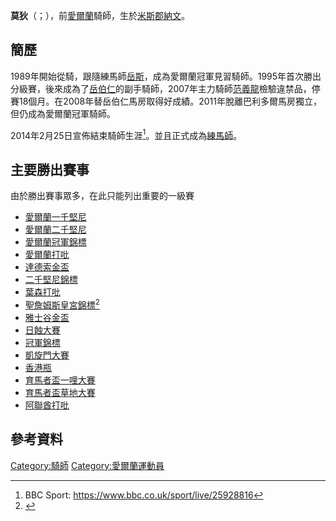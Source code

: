 {{Infobox Jockey
| subject_name   = 莫狄
| image   =Johnny-Murtagh20101127.jpg 
| english_name = Johnny Murtagh
| date_of_birth  = {{birth_date_and _age|1970|05|14}}
| death_date     = 
| nationality = {{IRE}}
| death_place    =
| occupation     =[[練馬師|練馬師]] 
| spouse = 
| children = 
| honours = 
|major_horse= |parents=}}

'''莫狄'''（{{lang-en|'''Johnny Murtagh'''}}；{{bd|1970年|5月14日|catIdx=Murtagh, Johnny}}），前[[愛爾蘭|愛爾蘭]]騎師，生於[[米斯郡|米斯郡]][[納文|納文]]。

==簡歷==
1989年開始從騎，跟隨練馬師[[岳斯|岳斯]]，成為愛爾蘭冠軍見習騎師。1995年首次勝出分級賽，後來成為了[[岳伯仁|岳伯仁]]的副手騎師，2007年主力騎師[[范義龍|范義龍]]檢驗違禁品，停賽18個月。在2008年替岳伯仁馬房取得好成績。2011年脫離巴利多爾馬房獨立，但仍成為愛爾蘭冠軍騎師。

2014年2月25日宣佈結束騎師生涯<ref>BBC Sport: https://www.bbc.co.uk/sport/live/25928816</ref>。並且正式成為[[練馬師|練馬師]]。

==主要勝出賽事==
由於勝出賽事眾多，在此只能列出重要的一級賽

*[[愛爾蘭一千堅尼|愛爾蘭一千堅尼]]
*[[愛爾蘭二千堅尼|愛爾蘭二千堅尼]]
*[[愛爾蘭冠軍錦標|愛爾蘭冠軍錦標]]
*[[愛爾蘭打吡|愛爾蘭打吡]]
*[[達德索金盃|達德索金盃]]
*[[二千堅尼錦標|二千堅尼錦標]]
*[[葉森打吡|葉森打吡]]
*[[聖詹姆斯皇宮錦標|聖詹姆斯皇宮錦標]]<ref>{{cite web|url=http://news.bbc.co.uk/sport2/hi/other_sports/horse_racing/8103294.stm|title= Ascot glory for Mastercraftsman |date=2009-06-16|work=BBC Sport|accessdate=2009-06-18}}</ref>
*[[雅士谷金盃|雅士谷金盃]]
*[[日蝕大賽|日蝕大賽]]
*[[冠軍錦標|冠軍錦標]]
*[[凱旋門大賽|凱旋門大賽]]
*[[香港瓶|香港瓶]]
*[[育馬者盃一哩大賽|育馬者盃一哩大賽]]
*[[育馬者盃草地大賽|育馬者盃草地大賽]]
*[[阿聯酋打吡|阿聯酋打吡]]

==參考資料==
<div class="references-small">
<references></references>
</div>
{{國際騎師錦標賽冠軍騎師}}
{{DEFAULTSORT:Murtagh, Johnny}}

[[Category:騎師|Category:騎師]]
[[Category:愛爾蘭運動員|Category:愛爾蘭運動員]]